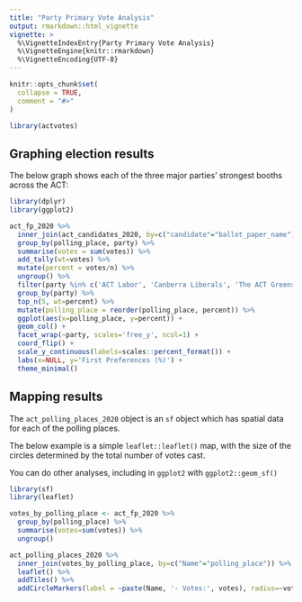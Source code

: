 ```yaml
---
title: "Party Primary Vote Analysis"
output: rmarkdown::html_vignette
vignette: >
  %\VignetteIndexEntry{Party Primary Vote Analysis}
  %\VignetteEngine{knitr::rmarkdown}
  %\VignetteEncoding{UTF-8}
---
```


```r
knitr::opts_chunk$set(
  collapse = TRUE,
  comment = "#>"
)
```

```r
library(actvotes)
```

## Graphing election results
The below graph shows each of the three major parties' strongest booths across the ACT:

```r
library(dplyr)
library(ggplot2)

act_fp_2020 %>%
  inner_join(act_candidates_2020, by=c("candidate"="ballot_paper_name")) %>%
  group_by(polling_place, party) %>%
  summarise(votes = sum(votes)) %>%
  add_tally(wt=votes) %>%
  mutate(percent = votes/n) %>%
  ungroup() %>%
  filter(party %in% c('ACT Labor', 'Canberra Liberals', 'The ACT Greens')) %>%
  group_by(party) %>%
  top_n(5, wt=percent) %>%
  mutate(polling_place = reorder(polling_place, percent)) %>%
  ggplot(aes(x=polling_place, y=percent)) +
  geom_col() +
  facet_wrap(~party, scales='free_y', ncol=1) +
  coord_flip() +
  scale_y_continuous(labels=scales::percent_format()) +
  labs(x=NULL, y='First Preferences (%)') +
  theme_minimal()
```

## Mapping results
The `act_polling_places_2020` object is an `sf` object which has spatial data for each of the polling places.

The below example is a simple `leaflet::leaflet()` map, with the size of the circles determined by the total number of votes cast.

You can do other analyses, including in `ggplot2` with `ggplot2::geom_sf()`

```r
library(sf)
library(leaflet)

votes_by_polling_place <- act_fp_2020 %>%
  group_by(polling_place) %>%
  summarise(votes=sum(votes)) %>%
  ungroup() 

act_polling_places_2020 %>%
  inner_join(votes_by_polling_place, by=c("Name"="polling_place")) %>%
  leaflet() %>%
  addTiles() %>%
  addCircleMarkers(label = ~paste(Name, '- Votes:', votes), radius=~votes/100)

```

